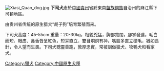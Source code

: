 {{unreferenced|time=2014-03-18T10:10:26+00:00}}
[[File:Xiasi_Quan_dog.jpg|thumb]]
'''下司犬'''產於[[中國|中國]][[貴州|貴州]]省黔東南[[苗族|苗族]][[侗族|侗族]]自治州的麻江縣下司镇地區。

由贵州省传统的原生猎犬“胡子狗”培育繁殖而来。

下司犬高度：45-55cm 重量：20-30kg，相貌兇猛，胸部寬闊，腳掌發達，毛白而短，眼皮、鼻舌皆呈紅色，短耳直立，雙目炯炯有神，嘴臉多直立硬毛，猶如長針，令人望而生畏。下司犬聰靈善跑，敦厚忠實，常被訓做獵犬、牧鴨犬和看家犬。
{{Dog-stub}}

[[Category:獵犬|Category:獵犬]]
[[Category:中國原生犬種|Category:中國原生犬種]]